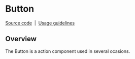 
<Meta of={ButtonStories} />

# Button

[Source code](https://github.com/carbon-design-system/carbon/tree/main/packages/react/src/components/Accordion)
&nbsp;|&nbsp;
[Usage guidelines](https://www.carbondesignsystem.com/components/accordion/usage)

## Overview

The Button is a action component used in several ocasions.

<Canvas of={ButtonStories.button} />
